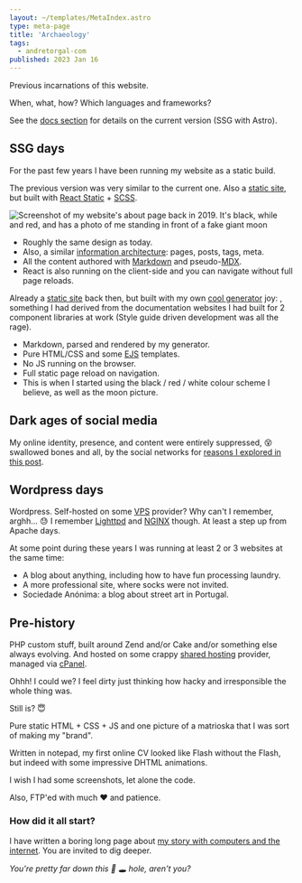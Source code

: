 ```yaml
---
layout: ~/templates/MetaIndex.astro
type: meta-page
title: 'Archaeology'
tags:
  - andretorgal-com
published: 2023 Jan 16
---
```


<Abstract>

Previous incarnations of this website.

When, what, how? Which languages and frameworks?

</Abstract>

<Year y="2023" />

See the [docs section](/meta/docs/) for details on the current version (SSG with Astro).

## SSG days

For the past few years I have been running my website as a static build.

<Year y="2019-2022" />

The previous version was very similar to the current one. Also a [static site](/tags/ssg), but built with [React Static](/meta/records/rejected/react-static) + [SCSS](/meta/records/rejected/styling-sass-post-css).

![Screenshot of my website's about page back in 2019. It's black, while and red, and has a photo of me standing in front of a fake giant moon](../../posts/2019-06/_media/andretorgal-com-2019.png)

- Roughly the same design as today.
- Also, a similar [information architecture](/meta/docs/information-architecture): pages, posts, tags, meta.
- All the content authored with [Markdown](/tags/markdown) and pseudo-[MDX](/tags/mdx).
- React is also running on the client-side and you can navigate without full page reloads.

<Year y="2016-2019" />

Already a [static site](/tags/ssg) back then, but built with my own [cool generator](https://github.com/andrezero/guay) joy: , something I had derived from the documentation websites I had built for 2 component libraries at work (Style guide driven development was all the rage).

- Markdown, parsed and rendered by my generator.
- Pure HTML/CSS and some [EJS](https://ejs.co/) templates.
- No JS running on the browser.
- Full static page reload on navigation.
- This is when I started using the black / red / white colour scheme I believe, as well as the moon picture.

## Dark ages of social media

<Year y="2009-2016" />

My online identity, presence, and content were entirely suppressed, :dizzy_face: swallowed bones and all, by the social networks for [reasons I explored in this post](/posts/2017-01/hello-world).

## Wordpress days

<Year y="2003-2009" />

Wordpress. Self-hosted on some [VPS](https://en.wikipedia.org/wiki/Virtual_private_server) provider? Why can't I remember, arghh... :sweat: I remember [Lighttpd](https://www.lighttpd.net/) and [NGINX](https://www.nginx.com/) though. At least a step up from Apache days.

At some point during these years I was running at least 2 or 3 websites at the same time:

- A blog about anything, including how to have fun processing laundry.
- A more professional site, where socks were not invited.
- Sociedade Anónima: a blog about street art in Portugal.

## Pre-history

<Year y="2000-2002" />

PHP custom stuff, built around Zend and/or Cake and/or something else always evolving. And hosted on some crappy [shared hosting](https://en.wikipedia.org/wiki/Shared_web_hosting_service) provider, managed via [cPanel](https://en.wikipedia.org/wiki/CPanel).

Ohhh! I could we? I feel dirty just thinking how hacky and irresponsible the whole thing was.

Still is? :innocent:

<Year y="1998-2000" />

Pure static HTML + CSS + JS and one picture of a matrioska that I was sort of making my "brand".

Written in notepad, my first online CV looked like Flash without the Flash, but indeed with some impressive DHTML animations.

I wish I had some screenshots, let alone the code.

Also, FTP'ed with much :heart: and patience.

### How did it all start?

I have written a boring long page about [my story with computers and the internet](/about/story). You are invited to dig deeper.

<Note>

_You're pretty far down this :rabbit: :hole: hole, aren't you?_

</Note>
